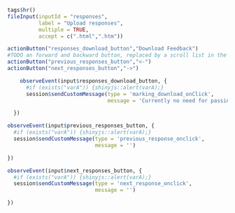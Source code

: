 ```r
tags$hr()
fileInput(inputId = "responses",
          label = "Upload responses",
          multiple = TRUE,
          accept = c(".html",".htm"))

actionButton("responses_download_button","Download Feedback")
#TODO an forward and backward button, replaced by a scroll list in the future.
actionButton("previous_responses_button","<-")
actionButton("next_responses_button","->")
```
```r
    observeEvent(input$responses_download_button, {
      #if (exists("varA")) {shinyjs::alert(varA);}
      session$sendCustomMessage(type = 'marking_download_onClick',
                                message = 'Currently no need for passing message')

  })

observeEvent(input$previous_responses_button, {
  #if (exists("varA")) {shinyjs::alert(varA);}
  session$sendCustomMessage(type = 'previous_response_onclick',
                            message = '')

})

observeEvent(input$next_responses_button, {
  #if (exists("varA")) {shinyjs::alert(varA);}
  session$sendCustomMessage(type = 'next_response_onclick',
                            message = '')

})

```

